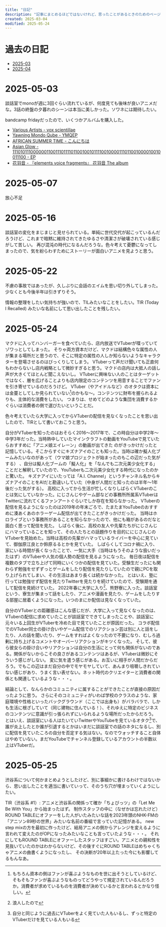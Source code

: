 ```yaml
---
title: "日記"
description: "記事にまとめるほどではないけれど、思ったことがあるときのためのページです。"
created: 2025-03-04
modified: 2025-05-24
---
```



# 過去の日記

- [2025-03](/diary/2025-03)
- [2025-04](/diary/2025-04)

# 2025-05-03

談話室でmonoが週に3回ぐらい流れているが、何度見ても後味が良いアニメだな。3話の終盤の夕暮れのシーンは本当に美しかった。ソワネには期待したい。

bandcamp fridayだったので、いくつかアルバムを購入した。

- [Various Artists - vox scientillae](https://eli000.bandcamp.com/album/vox-scintillae)
- [Yawning Mondo Qube - YMQEP](https://local-visions.bandcamp.com/album/ymqep)
- [AFRICAN SUMMER TIME - こんにちは](https://africansummertime.bandcamp.com/album/-)
- [Asian Glow - 111010111000000110011101111011001001011110010000111011001000010010011100 - EP](https://dbeatdropdeadpowerhead.bandcamp.com/album/111010111000000110011101111011001001011110010000111011001000010010011100-ep)
- [花羽音 - 『elements voice fragments』 花羽音 The album](https://illuminus2024.bandcamp.com/album/elements-voice-fragments-the-album)

# 2025-05-07

放心不足

# 2025-05-16

談話室の変化をまじまじと見せられている。単純に世代交代が起こっているんだろうけど、これまで暗黙に維持されてきたゆるさや清潔さが破壊されている感じがして苦しい。
再び混沌の時代になるんだろうな。色々考えて憂鬱になってしまったので、気を紛らわすためにストーリーが面白いアニメを見ようと思う。

# 2025-05-22

不慮の事故ではあったが、久しぶりに会話のエイムを思い切り外してしまった。少なくとも今後半年は引きずりそう。

情報の整理をしたい気持ちが強いので、TILみたいなことをしたい。TIR (Today I Recalled) みたいな名前にして思い出したことを残したい。

# 2025-05-24

マクドに入ってハンバーガーを食べていたら、店内放送でVTuberが喋っていてゾワっとしてしまった。
そりゃ両方資本だけど、マクドは結構色々な属性の人が集まる場所だと思うので、そこに特定の属性の人しか知らないようなキャラクターを登場させるのはびっくりしてしまう。
VTuberって声だけ聞いても正直何もわからないし店内戦略として微妙すぎると思う。マクドの店内は大抵人の話し声が大きくてほとんど聞こえないし。
VTuberに興味ない人のことはターゲットではなく、層を広げることよりも店内限定のコンテンツを用意することでファンを引き寄せているのだろうけど。
VTuber（やアイドルなど）のオタクは資本には金蔓としてしか見られていない[^1]のかもな〜。コンテンツに財布を握られるよりも、主体的な消費をしたい。
つまりは、せめてどのような集団を消費するかぐらいは消費者の側で選びたいということだ。

色々考えていたら大学に入ってからVTuberの配信を見なくなったことを思い出したので、TIRとして書いておこうと思う。

自分がVTuberを知ったのはおそらく2016〜2017年で、この時自分は中学2年〜中学3年だった。当時熱中していたマインクラフトの動画をYouTubeで見ていたらおすすめに「アニメ娘エイレーン」の動画が出てきた
のがきっかけだったと記憶している。そこからすぐにキズナアイのことも知った。当時は確か擬人化ブームみたいなのがあって（ウマ娘プロジェクトが始まったのもこの辺だった気がする）
、自分は擬人化ブームの「擬人化」を「なんでも二次元美少女化する」ことだと解釈していたので、YouTuberも二次元美少女化する時代になったのかと驚いた。
キズナアイにいたっては「A.I. Channel」というチャンネル名からキズナアイのことをAIだと勘違いしていた（中身が人間だと知ったのは半年〜1年後だった気がする）。
高校に入ってから生活が忙しくなりしばらくVTuberのことは気にしていなかった。にじさんじやゲーム部などの事務所所属系VTuberはTwitterに流れてくるファンアートぐらいでしか存在を知らなかった。
VTuberの配信を見るようになったのは2019年の年末ごろで、たまたまYouTubeのおすすめに湊あくあのホラーゲーム配信が出てきたことがきっかけだった。
当時はホロライブという事務所があることを知らなかったので、他にも箱があるのだなと面白く思って配信を見た。
しばらく後に、高校の友人や先輩たちがにじさんじにハマっていることを知って、その人たちとの話題作りを目的ににじさんじのVTuberを見始めた。当時は高校の先輩がハマっているライバーを中心に見ていて、御伽原江良とか鈴原るるとかを見ていた。
しばらくしてコロナ禍に入り、家にいる時間が長くなったことで、一気に大手（当時はもうそのような扱いだったはず）のVTuberや人気の個人勢の配信を見るようになった。
毎日夜は配信を複数のタブで立ち上げて同時にいくつかの配信を見ていた。受験生だったにも関わらず勉強をせずずっとゲームをしたり配信を見たりしていたので親にPCを取り上げられてしまい、その生活はあまり長くは続かなかった。
とはいえ、塾に行っては勉強せず配信を見たりTwitterを見たりを続けていたので、受験期を通して配信を見続けていた。
2022年春に大学に入り[^2]、熊野寮に入った。談話室という、寮生が集まって話をしたり、アニメや漫画を見たり、ゲームをしたりする部屋に居着くようになった。いつのまにか配信は見なくなっていた。

自分のVTuberとの距離感はこんな感じだが、大学に入って見なくなったのは、VTuberの配信に求めていたことが談話室でできてしまったことや、談話室に元々いる上回生がVTuberを冷めた目で見ていたことが原因だった。
コラボ配信でのVTuber同士の掛け合いやゲーム配信でのリアクション芸は別に人と話をしたり、人の話を聞いたり、ゲームをすればよくなったので不要になり、むしろ過剰に持ち上げるコメントやオーバーリアクションがキツくなった。
そして、彼ら彼女らの掛け合いやリアクションは自分の生活にとって何も関係がないのである。関係がないからこその良さがあるコンテンツはあるが、VTuberは微妙にそういう感じがしない。
変に気を遣う感じがある。お互いに相手が人間だからだろう。でもこの辺はまだ自分の中でモヤモヤしていて、あんまり咀嚼しきれていない感じがあり、うまく言い表せない。ネット時代のクリエイターと消費者の関係とも関連しているような・・・。

結論として、なんらかのコミュニティに属することができたことが直接の原因だったように思う。
さらにそのコミュニティがいわば学校のクラスのような、家庭環境や性格といったバックグラウンド（ここでは出身も）がバラバラで、しかも生活に根ざしていて（同じ建物に住んでいる！）、それゆえに特定のビジネスのコンテンツに意識が引っ張られずにいられるような場所だったからだろう。
とはいえ、談話室にいる人はたいていTwitterやYouTubeを見ているオタク[^3]で、誰が炎上したとか誰が引退するとかはいまだに談話室での話のネタになるし、別に配信を見ていたころの自分を否定する気はない。なのでウォッチすること自体はやめていない。まだYouTubeでチャンネル登録しているアカウントの半数以上はVTuberだ。

[^1]: もちろん資本の側はファンが喜ぶようなものを世に出そうとしているけど、そもそもファンが喜ぶようなものってどうやって規定されているんだろうか。消費者が求めているものを消費者が決めているかと言われるとかなり怪しい。
[^2]: 浪人したので
[^3]: 自分と同じように過去にVTuberをよく見ていた人もいるし、ずっと特定のVTuberだけを見ている人もいる

# 2025-05-25

渋谷系について何かまとめようとしたけど、別に事細かに書けるわけではないから、思い出したことを適当に書いていって、そのうち穴が埋まっていくようにしたい。

TIR（渋谷系 #1）: アニメと渋谷系の関係って確か「ちょびっツ」の「Let Me Be With You」から始まったはず。
制作スタッフの中に（なぜかは忘れたけど）ROUND TABLEにオファーをした人がいたみたいな話を2023年頭のNHK-FMの「アニソン89秒の世界」みたいな名前の番組で言っていた記憶がある。
new step mixの方を最初に作ったけど、結局アニメの側からアレンジを変えるように言われて変えたのがOPになったみたいなことも言っていたような・・・。
それにしてもROUND TABLEにオファーしたスタッフはすごい。アニメとの親和性を見抜いていたのかはわからないけど、その後すぐにROUND TABLEはめちゃくちゃアニメの曲書くようになったし、
その決断が20年以上たった今にも影響してるもんなあ。

<YouTubeEmbed videoId="dWmFeYA9Nj4" />
